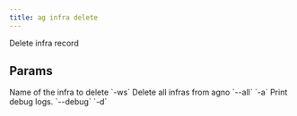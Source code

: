 ```yaml
---
title: ag infra delete
---
```


Delete infra record

## Params

<ResponseField name="ws_name" type="str">
  Name of the infra to delete `-ws`
</ResponseField>
<ResponseField name="all_infras" type="str">
  Delete all infras from agno `--all` `-a`
</ResponseField>
<ResponseField name="print_debug_log" type="bool">
  Print debug logs. `--debug` `-d`
</ResponseField>
